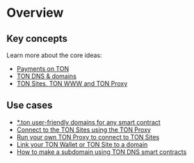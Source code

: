 
# Overview

## Key concepts

Learn more about the core ideas:

- [Payments on TON](https://blog.ton.org/ton-payments)
- [TON DNS & domains](/v3/guidelines/web3/ton-dns/dns)
- [TON Sites, TON WWW and TON Proxy](https://blog.ton.org/ton-sites)

## Use cases

- [\*.ton user-friendly domains for any smart contract](/v3/guidelines/web3/ton-dns/dns)
- [Connect to the TON Sites using the TON Proxy](/v3/guidelines/web3/ton-proxy-sites/connect-with-ton-proxy)
- [Run your own TON Proxy to connect to TON Sites](/v3/guidelines/web3/ton-proxy-sites/running-your-own-ton-proxy)
- [Link your TON Wallet or TON Site to a domain](/v3/guidelines/web3/ton-proxy-sites/site-and-domain-management)
- [How to make a subdomain using TON DNS smart contracts](/v3/guidelines/web3/ton-proxy-sites/site-and-domain-management#how-to-set-up-subdomains)

<Feedback />
